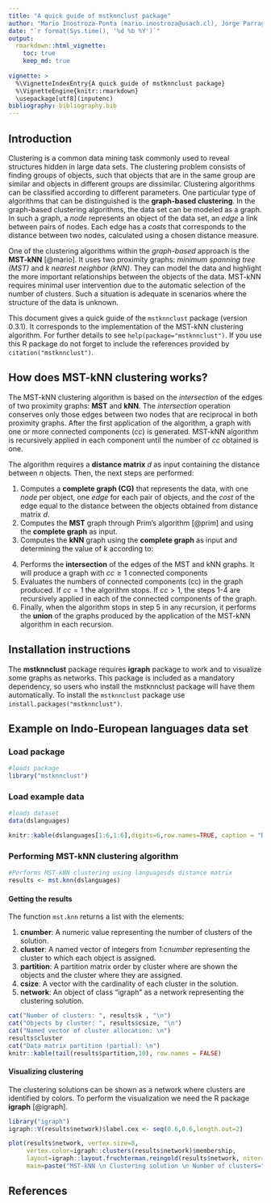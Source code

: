 ---
title: "A quick guide of mstknnclust package"
author: "Mario Inostroza-Ponta (mario.inostroza@usach.cl), Jorge Parraga-Alava (jorge.parraga@usach.cl), Pablo Moscato (pablo.moscato@newcastle.edu.au)"
date: "`r format(Sys.time(), '%d %b %Y')`"
output:
  rmarkdown::html_vignette:
    toc: true
    keep_md: true
    
vignette: >
  %\VignetteIndexEntry{A quick guide of mstknnclust package}
  %\VignetteEngine{knitr::rmarkdown}
  \usepackage[utf8](inputenc)
bibliography: bibliography.bib
---

## Introduction

Clustering is a common data mining task commonly used to reveal structures hidden in large data sets. The clustering problem consists of finding groups of objects, such that objects that are in the same group are similar and objects in different groups are dissimilar. Clustering algorithms can be classified according to different parameters. One particular type of algorithms that can be distinguished is the **graph-based clustering**. In the graph-based clustering algorithms, the data set can be modeled as a graph. In such a graph, a *node* represents an object of the data set, an  *edge* a link between pairs of nodes. Each edge has a *costs* that corresponds to the distance between two nodes, calculated using a chosen distance measure.

One of the clustering algorithms within the *graph-based* approach is the **MST-kNN** [@mario]. It uses two proximity graphs: *minimum spanning tree (MST)* and *k nearest neighbor (kNN)*. They can model the data and highlight the more important relationships between the objects of the data. MST-kNN requires minimal user intervention due to the automatic selection of the number of clusters. Such a situation is adequate in scenarios where the structure of the data is unknown.

This document gives a quick guide of the `mstknnclust` package (version 0.3.1). It corresponds to the implementation of the MST-kNN clustering algorithm. For further details to see `help(package="mstknnclust")`. If you use this R package do not forget to include the references provided by `citation("mstknnclust")`.


## How does MST-kNN clustering works?

The MST-kNN clustering algorithm is based on the *intersection* of the edges of two proximity graphs: **MST** and **kNN**. The *intersection* operation conserves only those edges between two nodes that are reciprocal in both proximity graphs. After the first application of the algorithm, a graph with one or more connected components (*cc*) is generated. MST-kNN algorithm is recursively applied in each component until the number of *cc* obtained is one.

The algorithm requires a **distance matrix** *d* as input containing the distance between *n* objects. Then, the next steps are performed:

1. Computes a **complete graph (CG)** that represents the data, with one *node* per object, one *edge* for each pair of objects, and the *cost* of the edge equal to the distance between the objects obtained from distance matrix *d*.
2. Computes the **MST** graph through Prim's algorithm [@prim] and using the **complete graph** as input.
3. Computes the **kNN** graph using the **complete graph** as input and determining the value of *k* according to:
 
\begin{equation}
k= \min \bigg\{ \lfloor \ln(n)\rfloor ; \min k \mid \text{kNN graph is connected} \bigg\}
\end{equation}

4. Performs the **intersection** of the edges of the MST and kNN graphs. It will produce a graph with $cc\geq1$ connected components 
5. Evaluates the numbers of connected components (cc) in the graph produced. If $cc=1$ the algorithm stops. If $cc>1$, the steps 1-4 are recursively applied in each of the connected components of the graph. 
6. Finally, when the algorithm stops in step 5 in any recursion, it performs the **union** of the graphs produced by the application of the MST-kNN algorithm in each recursion.


## Installation instructions

The **mstknnclust** package requires **igraph** package to work and to visualize some graphs as networks. This package is included as a mandatory dependency, so users who install the mstknnclust package will have them automatically. To install the `mstknnclust` package use `install.packages("mstknnclust")`.




## Example on Indo-European languages data set

### Load package

```{r}
#loads package
library("mstknnclust")
```

### Load example data
```{r}
#loads dataset
data(dslanguages)
```

```{r, echo=FALSE}
knitr::kable(dslanguages[1:6,1:6],digits=6,row.names=TRUE, caption = "Distance between first six objects to group")
```

 


### Performing MST-kNN clustering algorithm

```{r}
#Performs MST-kNN clustering using languagesds distance matrix
results <- mst.knn(dslanguages)
```

#### Getting the results
The function `mst.knn` returns a list with the elements:

1. **cnumber**: A numeric value representing the number of clusters of the solution.
2. **cluster**: A named vector of integers from *1:cnumber* representing the cluster to which each object is assigned.
3. **partition**: A partition matrix order by cluster where are shown the objects and the cluster where they are assigned.
4. **csize**: A vector with the cardinality of each cluster in the solution.
5. **network**: An object of class "igraph" as a network representing the clustering solution.

```{r, echo=FALSE}
cat("Number of clusters: ", results$k , "\n")
cat("Objects by cluster: ", results$csize, "\n")
cat("Named vector of cluster allocation: \n")
results$cluster
cat("Data matrix partition (partial): \n")
knitr::kable(tail(results$partition,10), row.names = FALSE) 
```

#### Visualizing clustering
The clustering solutions can be shown as a network where clusters are identified by colors. To perform the visualization we need the R package **igraph** [@igraph].

```{r, fig.align = "center", fig.height = 7, fig.width = 7}
library("igraph")
igraph::V(results$network)$label.cex <- seq(0.6,0.6,length.out=2)

plot(results$network, vertex.size=8, 
     vertex.color=igraph::clusters(results$network)$membership, 
     layout=igraph::layout.fruchterman.reingold(results$network, niter=10000),
     main=paste("MST-kNN \n Clustering solution \n Number of clusters=",results$cnumber,sep="" ))
```
 

           


## References
